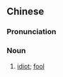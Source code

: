 {{also|戆卵}}
==Chinese==
{{zh-forms|s=戆卵}}

===Pronunciation===
{{zh-pron
|w=3gaan loe
|cat=n
}}

===Noun===
{{zh-noun}}

# {{lb|zh|Wu|vulgar|derogatory}} [[idiot]]; [[fool]]